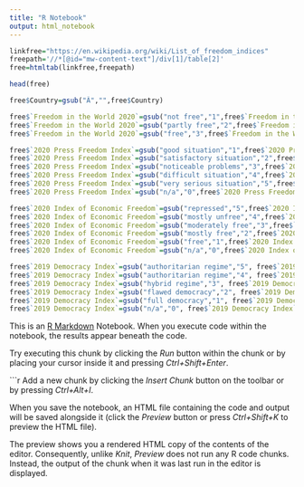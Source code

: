 ---
title: "R Notebook"
output: html_notebook
---
```{r}
linkfree="https://en.wikipedia.org/wiki/List_of_freedom_indices"
freepath='//*[@id="mw-content-text"]/div[1]/table[2]'
free=htmltab(linkfree,freepath)

```

```{r}
head(free)
```

```{r}
free$Country=gsub("Â","",free$Country)
```

```{r}
free$`Freedom in the World 2020`=gsub("not free","1",free$`Freedom in the World 2020`)
free$`Freedom in the World 2020`=gsub("partly free","2",free$`Freedom in the World 2020`)
free$`Freedom in the World 2020`=gsub("free","3",free$`Freedom in the World 2020`)
```

```{r}
free$`2020 Press Freedom Index`=gsub("good situation","1",free$`2020 Press Freedom Index`)
free$`2020 Press Freedom Index`=gsub("satisfactory situation","2",free$`2020 Press Freedom Index`)
free$`2020 Press Freedom Index`=gsub("noticeable problems","3",free$`2020 Press Freedom Index`)
free$`2020 Press Freedom Index`=gsub("difficult situation","4",free$`2020 Press Freedom Index`)
free$`2020 Press Freedom Index`=gsub("very serious situation","5",free$`2020 Press Freedom Index`)
free$`2020 Press Freedom Index`=gsub("n/a","0",free$`2020 Press Freedom Index`)
```

```{r}

free$`2020 Index of Economic Freedom`=gsub("repressed","5",free$`2020 Index of Economic Freedom`)
free$`2020 Index of Economic Freedom`=gsub("mostly unfree","4",free$`2020 Index of Economic Freedom`)
free$`2020 Index of Economic Freedom`=gsub("moderately free","3",free$`2020 Index of Economic Freedom`)
free$`2020 Index of Economic Freedom`=gsub("mostly free","2",free$`2020 Index of Economic Freedom`)
free$`2020 Index of Economic Freedom`=gsub("free","1",free$`2020 Index of Economic Freedom`)
free$`2020 Index of Economic Freedom`=gsub("n/a","0",free$`2020 Index of Economic Freedom`)

```


```{r}
free$`2019 Democracy Index`=gsub("authoritarian regime","5", free$`2019 Democracy Index`)
free$`2019 Democracy Index`=gsub("authoritarian regime","4", free$`2019 Democracy Index`)
free$`2019 Democracy Index`=gsub("hybrid regime","3", free$`2019 Democracy Index`)
free$`2019 Democracy Index`=gsub("flawed democracy","2", free$`2019 Democracy Index`)
free$`2019 Democracy Index`=gsub("full democracy","1", free$`2019 Democracy Index`)
free$`2019 Democracy Index`=gsub("n/a","0", free$`2019 Democracy Index`)

```

This is an [R Markdown](http://rmarkdown.rstudio.com) Notebook. When you execute code within the notebook, the results appear beneath the code. 

Try executing this chunk by clicking the *Run* button within the chunk or by placing your cursor inside it and pressing *Ctrl+Shift+Enter*. 

```{r}


Add a new chunk by clicking the *Insert Chunk* button on the toolbar or by pressing *Ctrl+Alt+I*.

When you save the notebook, an HTML file containing the code and output will be saved alongside it (click the *Preview* button or press *Ctrl+Shift+K* to preview the HTML file).

The preview shows you a rendered HTML copy of the contents of the editor. Consequently, unlike *Knit*, *Preview* does not run any R code chunks. Instead, the output of the chunk when it was last run in the editor is displayed.
